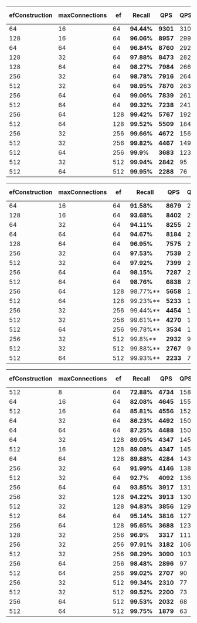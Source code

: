 
<Tabs groupId="limits">
<TabItem value="1" label="Limit 1">

|efConstruction | maxConnections | ef | **Recall** | **QPS** | QPS/vCore | Mean Latency | p99 Latency | Import time |
| ----- | ----- | ----- | ----- | ----- | ----- | ----- | ----- | ----- |
| 64 | 16 | 64 | **94.44%** | **9301** | 310 | 3.14ms | 7.21ms | 3305s |
| 128 | 16 | 64 | **96.06%** | **8957** | 299 | 3.28ms | 7.24ms | 3804s |
| 64 | 64 | 64 | **96.84%** | **8760** | 292 | 3.36ms | 6.97ms | 3253s |
| 128 | 32 | 64 | **97.88%** | **8473** | 282 | 3.48ms | 7.4ms | 3533s |
| 128 | 64 | 64 | **98.27%** | **7984** | 266 | 3.66ms | 7.52ms | 3631s |
| 256 | 32 | 64 | **98.78%** | **7916** | 264 | 3.71ms | 7.83ms | 4295s |
| 512 | 32 | 64 | **98.95%** | **7876** | 263 | 3.73ms | 7.47ms | 5477s |
| 256 | 64 | 64 | **99.06%** | **7839** | 261 | 3.75ms | 7.21ms | 4392s |
| 512 | 64 | 64 | **99.32%** | **7238** | 241 | 4.05ms | 7.67ms | 6039s |
| 256 | 64 | 128 | **99.42%** | **5767** | 192 | 5.1ms | 8.39ms | 4392s |
| 512 | 64 | 128 | **99.52%** | **5509** | 184 | 5.34ms | 8.7ms | 6039s |
| 256 | 32 | 256 | **99.66%** | **4672** | 156 | 6.32ms | 10.11ms | 4295s |
| 512 | 32 | 256 | **99.82%** | **4467** | 149 | 6.62ms | 10.29ms | 5477s |
| 512 | 64 | 256 | **99.9%** | **3683** | 123 | 7.97ms | 12.72ms | 6039s |
| 512 | 32 | 512 | **99.94%** | **2842** | 95 | 10.37ms | 15.25ms | 5477s |
| 512 | 64 | 512 | **99.95%** | **2288** | 76 | 12.84ms | 20.72ms | 6039s |

</TabItem>
<TabItem value="10" label="Limit 10">

| efConstruction | maxConnections | ef | **Recall** | **QPS** | QPS/vCore | Mean Latency | p99 Latency | Import time |
| ----- | ----- | ----- | ----- | ----- | ----- | ----- | ----- | ----- |
| 64 | 16 | 64 | **91.58%** | **8679** | 289 | 3.35ms | 7.3ms | 3305s |
| 128 | 16 | 64 | **93.68%** | **8402** | 280 | 3.47ms | 6.9ms | 3804s |
| 64 | 32 | 64 | **94.11%** | **8255** | 275 | 3.55ms | 7.61ms | 3275s |
| 64 | 64 | 64 | **94.67%** | **8184** | 273 | 3.58ms | 7.19ms | 3253s |
| 128 | 64 | 64 | **96.95%** | **7575** | 253 | 3.88ms | 7.79ms | 3631s |
| 256 | 32 | 64 | **97.53%** | **7539** | 251 | 3.87ms | 7.81ms | 4295s |
| 512 | 32 | 64 | **97.92%** | **7399** | 247 | 3.96ms | 8.04ms | 5477s |
| 256 | 64 | 64 | **98.15%** | **7287** | 243 | 4.02ms | 7.3ms | 4392s |
| 512 | 64 | 64 | **98.76%** | **6838** | 228 | 4.27ms | 7.96ms | 6039s |
| 256 | 64 | 128 | 98.77%** | **5658** | 189 | 5.2ms | 8.7ms | 4392s |
| 512 | 64 | 128 | 99.23%** | **5233** | 174 | 5.62ms | 9.25ms | 6039s |
| 256 | 32 | 256 | 99.44%** | **4454** | 148 | 6.58ms | 10.11ms | 4295s |
| 512 | 32 | 256 | 99.61%** | **4270** | 142 | 6.89ms | 10.77ms | 5477s |
| 512 | 64 | 256 | 99.78%** | **3534** | 118 | 8.26ms | 12.97ms | 6039s |
| 256 | 32 | 512 | 99.8%** | **2932** | 98 | 10.04ms | 14.79ms | 4295s |
| 512 | 32 | 512 | 99.88%** | **2767** | 92 | 10.64ms | 15.67ms | 5477s |
| 512 | 64 | 512 | 99.93%** | **2233** | 74 | 13.12ms | 21.24ms | 6039s |

</TabItem>
<TabItem value="100" label="Limit 100">

| efConstruction | maxConnections | ef | **Recall** | **QPS** | QPS/vCore | Mean Latency | p99 Latency | Import time |
| ----- | ----- | ----- | ----- | ----- | ----- | ----- | ----- | ----- |
| 512 | 8 | 64 | **72.88%** | **4734** | 158 | 6.06ms | 9.94ms | 4327s |
| 64 | 16 | 64 | **82.08%** | **4645** | 155 | 6.25ms | 9.31ms | 3305s |
| 512 | 16 | 64 | **85.81%** | **4556** | 152 | 6.33ms | 9.56ms | 4922s |
| 64 | 32 | 64 | **86.23%** | **4492** | 150 | 6.43ms | 9.82ms | 3275s |
| 64 | 64 | 64 | **87.25%** | **4488** | 150 | 6.45ms | 9.36ms | 3253s |
| 64 | 32 | 128 | **89.05%** | **4347** | 145 | 6.67ms | 10.05ms | 3275s |
| 512 | 16 | 128 | **89.08%** | **4347** | 145 | 6.65ms | 10.31ms | 4922s |
| 64 | 64 | 128 | **89.88%** | **4284** | 143 | 6.78ms | 9.86ms | 3253s |
| 256 | 32 | 64 | **91.99%** | **4146** | 138 | 7.01ms | 10.36ms | 4295s |
| 512 | 32 | 64 | **92.7%** | **4092** | 136 | 7.08ms | 10.33ms | 5477s |
| 256 | 64 | 64 | **93.85%** | **3917** | 131 | 7.39ms | 10.68ms | 4392s |
| 256 | 32 | 128 | **94.22%** | **3913** | 130 | 7.43ms | 10.74ms | 4295s |
| 512 | 32 | 128 | **94.83%** | **3856** | 129 | 7.54ms | 11.08ms | 5477s |
| 512 | 64 | 64 | **95.14%** | **3816** | 127 | 7.6ms | 11.23ms | 6039s |
| 256 | 64 | 128 | **95.65%** | **3688** | 123 | 7.9ms | 11.12ms | 4392s |
| 128 | 32 | 256 | **96.9%** | **3317** | 111 | 8.78ms | 12.5ms | 3533s |
| 256 | 32 | 256 | **97.91%** | **3182** | 106 | 9.19ms | 12.91ms | 4295s |
| 512 | 32 | 256 | **98.29%** | **3090** | 103 | 9.48ms | 13.16ms | 5477s |
| 256 | 64 | 256 | **98.48%** | **2896** | 97 | 10.1ms | 14.27ms | 4392s |
| 512 | 64 | 256 | **99.02%** | **2707** | 90 | 10.78ms | 15.47ms | 6039s |
| 256 | 32 | 512 | **99.34%** | **2310** | 77 | 12.65ms | 17.56ms | 4295s |
| 512 | 32 | 512 | **99.52%** | **2200** | 73 | 13.27ms | 18.76ms | 5477s |
| 256 | 64 | 512 | **99.53%** | **2032** | 68 | 14.3ms | 21.44ms | 4392s |
| 512 | 64 | 512 | **99.75%** | **1879** | 63 | 15.56ms | 23.65ms | 6039s |

</TabItem>
</Tabs>